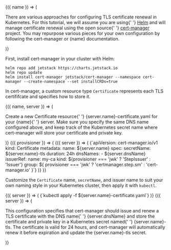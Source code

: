 <DocConfig>
  {({ name }) => (
    <p>
      There are various approaches for configuring TLS certificate renewal in
      Kubernetes. For this tutorial, we will assume you are using{' '}
      <a href="https://helm.sh/">Helm</a> and will manage certificate renewal
      using the open source{' '}
      <a href="https://cert-manager.io/docs/">cert-manager</a> project. You may
      repurpose various pieces for your own configuration by following the
      cert-manager or {name} documentation.
    </p>
  )}
</DocConfig>

First, install cert-manager in your cluster with Helm:

```shell
helm repo add jetstack https://charts.jetstack.io
helm repo update
helm install cert-manager jetstack/cert-manager --namespace cert-manager --create-namespace --set installCRDs=true
```

In cert-manager, a custom resource type `Certificate` represents
each TLS certififcate and specifies how to store it.

<DocConfig>
  {({ name, server }) => (
    <p>
      Create a new <inlineCode>Certificate</inlineCode> resource{' '}
      <inlineCode>{server.name}-certificate.yaml</inlineCode> for your {name}{' '}
      server. Make sure you specify the same DNS name configured above, and keep
      track of the Kubernetes secret name where cert-manager will store your
      certificate and private key.
    </p>
  )}
</DocConfig>

<PageConfig>
  {({ provisioner }) => (
    <DocConfig>
      {({ server }) => (
        <CodeBlock autoCopy language="yaml">
          {`apiVersion: cert-manager.io/v1
kind: Certificate
metadata:
  name: ${server.name}
spec:
  secretName: ${server.name}-tls
  duration: 24h
  dnsNames:
    - ${server.dnsName}
  issuerRef:
    name: my-ca
    kind: ${provisioner === 'jwk' ? 'StepIssuer' : 'Issuer'}
    group: ${
      provisioner === 'jwk' ? 'certmanager.step.sm' : 'cert-manager.io'
    }`}
        </CodeBlock>
      )}
    </DocConfig>
  )}
</PageConfig>

Customize the `Certificate` name, `secretName`, and issuer name to suit your own naming style in your Kubernetes cluster, then apply it with `kubectl`.

<DocConfig>
  {({ server }) => (
    <CodeBlock autoCopy language="shell">
      {`kubectl apply -f ${server.name}-certificate.yaml`}
    </CodeBlock>
  )}
</DocConfig>

<DocConfig>
  {({ server }) => (
    <p>
      This configuration specifies that cert-manager should issue and renew a
      TLS certificate with the DNS name{' '}
      <inlineCode>{server.dnsName}</inlineCode> and store the certificate and
      private key in a Kubernetes secret named{' '}
      <inlineCode>{server.name}-tls</inlineCode>. The certificate is valid for
      24 hours, and cert-manager will automatically renew it before expiration
      and update the <inlineCode>{server.name}-tls</inlineCode> secret.
    </p>
  )}
</DocConfig>
